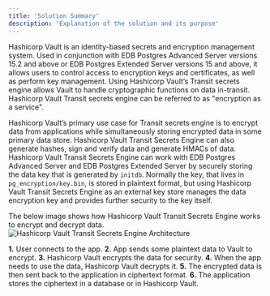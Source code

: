 ```yaml
---
title: 'Solution Summary'
description: 'Explanation of the solution and its purpose'
---
```


Hashicorp Vault is an identity-based secrets and encryption management system. Used in conjunction with EDB Postgres Advanced Server versions 15.2 and above or EDB Postgres Extended Server versions 15 and above, it allows users to control access to encryption keys and certificates, as well as perform key management. Using Hashicorp Vault’s Transit secrets engine allows Vault to handle cryptographic functions on data in-transit.  Hashicorp Vault Transit secrets engine can be referred to as "encryption as a service".

Hashicorp Vault’s primary use case for Transit secrets engine is to encrypt data from applications while simultaneously storing encrypted data in some primary data store. Hashicorp Vault Transit Secrets Engine can also generate hashes, sign and verify data and generate HMACs of data.  Hashicorp Vault Transit Secrets Engine can work with EDB Postgres Advanced Server and EDB Postgres Extended Server by securely storing the data key that is generated by `initdb`.  Normally the key, that lives in `pg_encryption/key.bin`, is stored in plaintext format, but using Hashicorp Vault Transit Secrets Engine as an external key store manages the data encryption key and provides further security to the key itself.

The below image shows how Hashicorp Vault Transit Secrets Engine works to encrypt and decrypt data.
    ![Hashicorp Vault Transit Secrets Engine Architecture](Images/HashicorpVaultTransitSecretsEngineArchitecture.png)

**1.** User connects to the app.
**2.** App sends  some plaintext data to Vault to encrypt.
**3.** Hashicorp Vault encrypts the data for security.
**4.** When the app needs to use the data, Hashicorp Vault decrypts it.
**5.** The encrypted data is then sent back to the application in ciphertext format.
**6.** The application stores the ciphertext in a database or in Hashicorp Vault.
